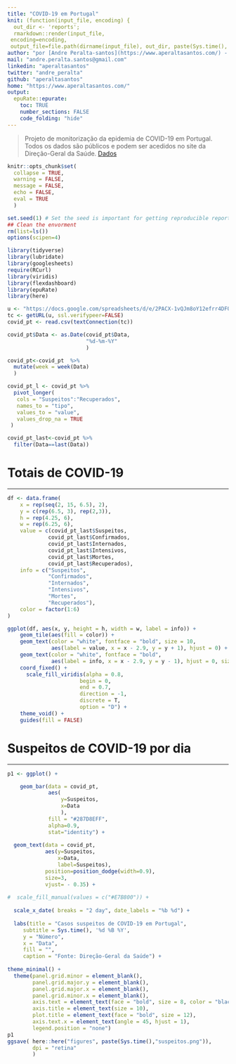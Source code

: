```yaml
---
title: "COVID-19 em Portugal"
knit: (function(input_file, encoding) {
  out_dir <- 'reports';
  rmarkdown::render(input_file,
 encoding=encoding,
 output_file=file.path(dirname(input_file), out_dir, paste(Sys.time(),'report.html')))})
author: "por [Andre Peralta-santos](https://www.aperaltasantos.com/) - `r format(Sys.time(), '%d %B %Y')`"
mail: "andre.peralta.santos@gmail.com"
linkedin: "aperaltasantos"
twitter: "andre_peralta"
github: "aperaltasantos"
home: "https://www.aperaltasantos.com/"
output:
  epuRate::epurate:
    toc: TRUE
    number_sections: FALSE
    code_folding: "hide"
---
```


<style>
#TOC {
  top: 1%;
  opacity: 0.5;
}
#TOC:hover {
  opacity: 1;
}
</style>

> Projeto de monitorização da epidemia de COVID-19 em Portugal. Todos os dados são públicos e podem ser acedidos no site da Direção-Geral da Saúde. [Dados](https://www.dgs.pt/corona-virus/documentos/boletim-informativo.aspx) 

```r
knitr::opts_chunk$set(
  collapse = TRUE,
  warning = FALSE,
  message = FALSE,
  echo = FALSE,
  eval = TRUE
  )

set.seed(1) # Set the seed is important for getting reproducible reports 
## Clean the envorment 
rm(list=ls())
options(scipen=4)
```

```r
library(tidyverse)
library(lubridate)
library(googlesheets)
require(RCurl)
library(viridis)
library(flexdashboard)
library(epuRate)
library(here)
```

```r

u <- "https://docs.google.com/spreadsheets/d/e/2PACX-1vQJm8oY12efrr4DFOPkc7gscFRc-10_xcEniSU64nF2vwkDJNPF2w0xcitSXezst5LXi3FCn1HCcIqG/pub?output=csv"
tc <- getURL(u, ssl.verifypeer=FALSE)
covid_pt <- read.csv(textConnection(tc))
```

```r
covid_pt$Data <- as.Date(covid_pt$Data,
                         "%d-%m-%Y"
                         )

covid_pt<-covid_pt  %>%
  mutate(week = week(Data)
  )
```

```r
covid_pt_l <- covid_pt %>%
  pivot_longer(
   cols = "Suspeitos":"Recuperados",
   names_to = "tipo",
   values_to = "value",
   values_drop_na = TRUE
 ) 

covid_pt_last<-covid_pt %>% 
  filter(Data==last(Data))
```

# Totais de COVID-19  {#text-formatting}
***

```r

df <- data.frame(
    x = rep(seq(2, 15, 6.5), 2),
    y = c(rep(6.5, 3), rep(2,3)),
    h = rep(4.25, 6),
    w = rep(6.25, 6),
    value = c(covid_pt_last$Suspeitos,
             covid_pt_last$Confirmados,
             covid_pt_last$Internados,
             covid_pt_last$Intensivos,
             covid_pt_last$Mortes,
             covid_pt_last$Recuperados),
    info = c("Suspeitos",
             "Confirmados",
             "Internados",
             "Intensivos",
             "Mortes",
             "Recuperados"),
    color = factor(1:6)
)

ggplot(df, aes(x, y, height = h, width = w, label = info)) +
    geom_tile(aes(fill = color)) +
    geom_text(color = "white", fontface = "bold", size = 10,
              aes(label = value, x = x - 2.9, y = y + 1), hjust = 0) +
    geom_text(color = "white", fontface = "bold",
              aes(label = info, x = x - 2.9, y = y - 1), hjust = 0, size=6) +
    coord_fixed() +
      scale_fill_viridis(alpha = 0.8, 
                       begin = 0, 
                       end = 0.7, 
                       direction = -1,
                       discrete = T, 
                       option = "D") +
    theme_void() +
    guides(fill = FALSE)
```


# Suspeitos de COVID-19 por dia  {#text-formatting}
***
```r

p1 <- ggplot() +

    geom_bar(data = covid_pt, 
             aes(
                 y=Suspeitos, 
                 x=Data
                 ),
             fill = "#287D8EFF",
             alpha=0.9,
             stat="identity") +
  
  geom_text(data = covid_pt,
            aes(y=Suspeitos, 
                x=Data,
                label=Suspeitos), 
            position=position_dodge(width=0.9),
            size=3,
            vjust= - 0.35) +
  
#  scale_fill_manual(values = c("#E7B800")) +
  
  scale_x_date( breaks = "2 day", date_labels = "%b %d") +
  
  labs(title = "Casos suspeitos de COVID-19 em Portugal",
     subtitle = Sys.time(), '%d %B %Y',
     y = "Número",
     x = "Data", 
     fill = "", 
     caption = "Fonte: Direção-Geral da Saúde") +
  
theme_minimal() +
  theme(panel.grid.minor = element_blank(),
        panel.grid.major.y = element_blank(),
        panel.grid.major.x = element_blank(),
        panel.grid.minor.x = element_blank(),
        axis.text = element_text(face = "bold", size = 8, color = "black"),
        axis.title = element_text(size = 10),
        plot.title = element_text(face = "bold", size = 12),
        axis.text.x = element_text(angle = 45, hjust = 1),
        legend.position = "none") 
p1
ggsave( here::here("figures", paste(Sys.time(),"suspeitos.png")), 
        dpi = "retina"
        )

```










